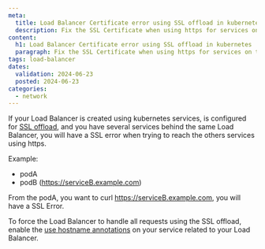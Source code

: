 ```yaml
---
meta:
  title: Load Balancer Certificate error using SSL offload in kubernetes
  description: Fix the SSL Certificate when using https for services on the same kubernetes
content:
  h1: Load Balancer Certificate error using SSL offload in kubernetes
  paragraph: Fix the SSL Certificate when using https for services on the same kubernetes
tags: load-balancer
dates:
  validation: 2024-06-23
  posted: 2024-06-23
categories:
  - network
---
```


If your Load Balancer is created using kubernetes services, is configured for [SSL offload](/network/load-balancer/reference-content/ssl-bridging-offloading-passthrough/#configuring-a-load-balancer-for-ssl-offloading),
and you have several services behind the same Load Balancer, you will have a SSL error when trying to reach the others services using https.

Example:
- podA
- podB (https://serviceB.example.com)

From the podA, you want to curl https://serviceB.example.com, you will have a SSL Error.

To force the Load Balancer to handle all requests using the SSL offload, enable the [use hostname annotations](https://github.com/scaleway/scaleway-cloud-controller-manager/blob/master/docs/loadbalancer-annotations.md#servicebetakubernetesioscw-loadbalancer-use-hostname)
on your service related to your Load Balancer.
